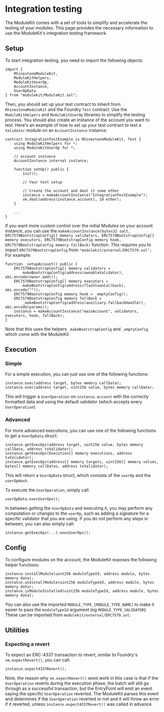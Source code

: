 # Integration testing

The ModuleKit comes with a set of tools to simplify and accelerate the testing of your modules. This page provides the necessary information to use the ModuleKit's integration testing framework.

## Setup

To start integration testing, you need to import the following objects:

```solidity
import {
    RhinestoneModuleKit,
    ModuleKitHelpers,
    ModuleKitUserOp,
    AccountInstance,
    UserOpData
} from "modulekit/ModuleKit.sol";
```

Then, you should set up your test contract to inherit from `RhinestoneModuleKit` and the Foundry `Test` contract. Use the `ModuleKitHelpers` and `ModuleKitUserOp` libraries to simplify the testing process. You should also create an instance of the account you want to test. Here's an example of how to set up your test contract to test a `Validator` module on an `AccountInstance` instance:

```solidity
contract IntegrationTestExample is RhinestoneModuleKit, Test {
    using ModuleKitHelpers for *;
    using ModuleKitUserOp for *;

    // account instance
    AccountInstance internal instance;

    function setUp() public {
        init();

        // Your test setup

        // Create the account and deal it some ether
        instance = makeAccountInstance("IntegrationTestExample");
        vm.deal(address(instance.account), 10 ether);
    }

    ...
}
```

If you want more custom control over the initial Modules on your account instance, you can use the `makeAccountInstance(bytes32 salt, ERC7579BootstrapConfig[] memory validators, ERC7579BootstrapConfig[] memory executors, ERC7579BootstrapConfig memory hook, ERC7579BootstrapConfig memory fallBack)` function. This requires you to import `ERC7579BootstrapConfig` from `"modulekit/external/ERC7579.sol";` For example:

```solidity
function _setupAccount() public {
    ERC7579BootstrapConfig[] memory validators =
        makeBootstrapConfig(address(ownableValidator), abi.encode(owner.addr));
    ERC7579BootstrapConfig[] memory executors =
        makeBootstrapConfig(address(flashloanCallback), abi.encode(""));
    ERC7579BootstrapConfig memory hook = _emptyConfig();
    ERC7579BootstrapConfig memory fallBack =
        _makeBootstrapConfig(address(auxiliary.fallbackHandler), abi.encode(params));
    instance = makeAccountInstance("mainAccount", validators, executors, hook, fallBack);
}
```

Note that this uses the helpers `_makeBootstrapConfig` and `_emptyConfig` which come with the ModuleKit.

## Execution

### Simple

For a simple execution, you can just use one of the following functions:

```solidity
instance.exec(address target, bytes memory callData);
instance.exec(address target, uint256 value, bytes memory callData);
```

This will trigger a `UserOperation` on `instance.account` with the correctly formatted data and using the default validator (which accepts every `UserOperation`).

### Advanced

For more advanced executions, you can use one of the following functions to get a `UserOpData` struct:

```solidity
instance.getExecOps(address target, uint256 value, bytes memory callData, address txValidator);
instance.getExecOps(Execution[] memory executions, address txValidator);
instance.getExecOps(address[] memory targets, uint256[] memory values, bytes[] memory callDatas, address txValidator);
```

This will return a `UserOpData` struct, which consists of the `userOp` and the `userOpHash`.

To execute the `UserOperation`, simply call:

```solidity
userOpData.execUserOps();
```

In between getting the `UserOpData` and executing it, you may perform any computation or changes to the `userOp`, such as adding a signature for a specific validator that you are using. If you do not perform any steps in between, you can also simply call:

```solidity
instance.getExecOps(...).execUserOps();
```

## Config

To configure modules on the account, the ModuleKit exposes the following helper functions:

```solidity
instance.installModule(uint256 moduleTypeId, address module, bytes memory data);
instance.unInstallModule(uint256 moduleTypeId, address module, bytes memory data);
instance.isModuleInstalled(uint256 moduleTypeId, address module, bytes memory data);
```

You can also use the imported `MODULE_TYPE_[MODULE_TYPE_NAME]` to make it easier to pass the `moduleTypeId` argument (eg `MODULE_TYPE_VALIDATOR`). These can be imported from `modulekit/external/ERC7579.sol`.

## Utilities

### Expecting a revert

To expect an ERC-4337 transaction to revert, similar to Foundry's `vm.expectRevert()`, you can call:

```solidity
instance.expect4337Revert();
```

Note, the reason why `vm.expectRevert()` wont work in this case is that if the `UserOperation` reverts during the execution phase, the batch will still go through as a successful transaction, but the EntryPoint will emit an event saying the specific `UserOperation` reverted. The ModuleKit parses this event and determines if the `UserOperation` reverted or not and it will throw an error if it reverted, unless `instance.expect4337Revert()` was called in advance.
